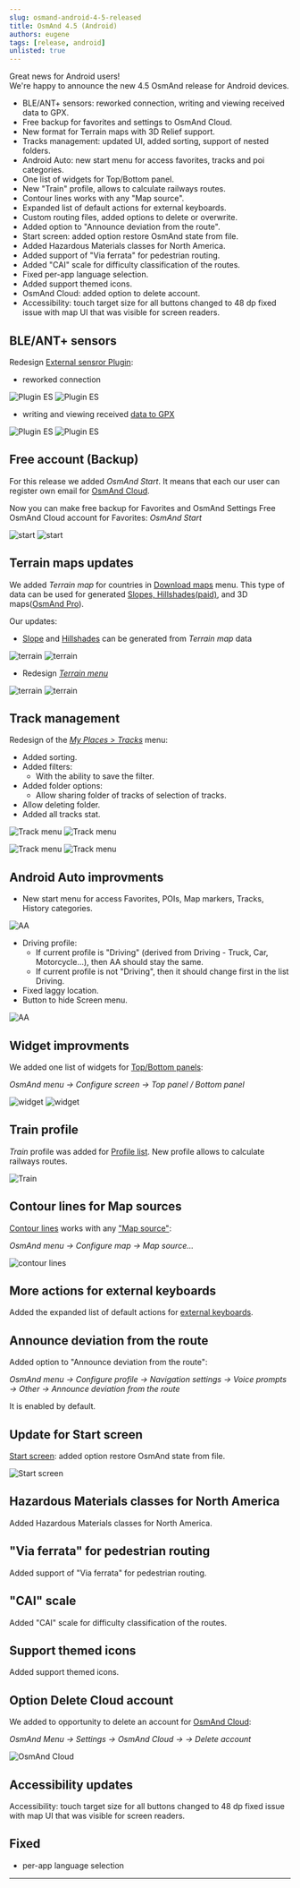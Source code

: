 ```yaml
---
slug: osmand-android-4-5-released
title: OsmAnd 4.5 (Android)
authors: eugene
tags: [release, android]
unlisted: true
---
```



Great news for Android users!  
We're happy to announce the new 4.5 OsmAnd release for Android devices. 

<!--truncate-->

* BLE/ANT+ sensors: reworked connection, writing and viewing received data to GPX.
* Free backup for favorites and settings to OsmAnd Cloud.
* New format for Terrain maps with 3D Relief support.
* Tracks management: updated UI, added sorting, support of nested folders.
* Android Auto: new start menu for access favorites, tracks and poi categories.
* One list of widgets for Top/Bottom panel.
* New "Train" profile, allows to calculate railways routes.
* Contour lines works with any "Map source".
* Expanded list of default actions for external keyboards.
* Custom routing files, added options to delete or overwrite.
* Added option to "Announce deviation from the route".
* Start screen: added option restore OsmAnd state from file.
* Added Hazardous Materials classes for North America.
* Added support of "Via ferrata" for pedestrian routing.
* Added "CAI" scale for difficulty classification of the routes.
* Fixed per-app language selection.
* Added support themed icons.
* OsmAnd Cloud: added option to delete account.
* Accessibility: touch target size for all buttons changed to 48 dp fixed issue with map UI that was visible for screen readers.


## BLE/ANT+ sensors

Redesign [External sensror Plugin](https://osmand.net/docs/user/plugins/external-sensors):
- reworked connection

![Plugin ES](./img/external_sensors.png) ![Plugin ES](./img/external_sensors_1.png)

- writing and viewing received [data to GPX](https://osmand.net/docs/user/plugins/trip-recording#recording-settings)

![Plugin ES](./img/external_sensors_2.png) ![Plugin ES](./img/external_sensors_3.png)

## Free account (Backup)

For this release we added _OsmAnd Start_. It means that each our user can register own email for [OsmAnd Cloud](https://osmand.net/docs/user/personal/osmand-cloud).


Now you can make free backup for Favorites and OsmAnd Settings
Free OsmAnd Cloud account for Favorites: _OsmAnd Start_


![start](./img/start.png) ![start](./img/start_1.png)

## Terrain maps updates

We added _Terrain map_ for countries in [Download maps](https://osmand.net/docs/user/start-with/download-maps) menu. This type of data can be used for generated [Slopes, Hillshades(paid)](https://osmand.net/docs/user/purchases/android#free-and-paid-features), and 3D maps([OsmAnd Pro](https://osmand.net/docs/user/purchases/android#pro-features)).

Our updates:
- [Slope](https://osmand.net/docs/user/plugins/contour-lines#slope-map) and [Hillshades](https://osmand.net/docs/user/plugins/contour-lines#hillshade-map) can be generated from _Terrain map_ data

![terrain](./img/terrain.png) ![terrain](./img/terrain_0.png)

- Redesign [_Terrain menu_](https://osmand.net/docs/user/map/configure-map-menu)

![terrain](./img/terrain_1.png) ![terrain](./img/terrain_2.png)

## Track management

Redesign of the [_My Places > Tracks_](https://osmand.net/docs/user/personal/tracks) menu:
- Added sorting.
- Added filters:
    - With the ability to save the filter.
- Added folder options:
    - Allow sharing folder of tracks of selection of tracks.
- Allow deleting folder.
- Added all tracks stat.

![Track menu](./img/track_menu.png) ![Track menu](./img/track_menu_1.png)

![Track menu](./img/track_menu_2.png) ![Track menu](./img/track_menu_3.png)

## Android Auto improvments

- New start menu for access Favorites, POIs, Map markers, Tracks, History categories.

![AA](./img/android_auto.png)

- Driving profile:
   - If current profile is "Driving" (derived from Driving - Truck, Car, Motorcycle...), then AA should stay the same.
   - If current profile is not "Driving", then it should change first in the list Driving.
- Fixed laggy location.
- Button to hide Screen menu.

![AA](./img/android_auto_1.png)

## Widget improvments

We added one list of widgets for [Top/Bottom panels](https://osmand.net/docs/user/widgets/configure-screen#widget-panels):

_OsmAnd menu → Configure screen → Top panel / Bottom panel_

![widget](./img/widget.png) ![widget](./img/widget_1.png)

## Train profile

_Train_ profile was added for [Profile list](https://osmand.net/docs/user/personal/profiles). New profile allows to calculate railways routes.

![Train](./img/tr.png)

## Contour lines for Map sources

[Contour lines](https://osmand.net/docs/user/plugins/contour-lines#contour-lines-map) works with any ["Map source"](https://osmand.net/docs/user/map/configure-map-menu):

_OsmAnd menu → Configure map → Map source..._

![contour lines](./img/contour_lines.png)

## More actions for external keyboards

Added the expanded list of default actions for [external keyboards](https://osmand.net/docs/user/map/interact-with-map#external-input-device-buttons).

## Announce deviation from the route

Added option to "Announce deviation from the route":

_OsmAnd menu → Configure profile → Navigation settings → Voice prompts → Other → Announce deviation from the route_

It is enabled by default.

## Update for Start screen

[Start screen](https://osmand.net/docs/user/start-with/first-steps#how-to-download-maps): added option restore OsmAnd state from file.

![Start screen](./img/android_st.png)

## Hazardous Materials classes for North America

Added Hazardous Materials classes for North America.

## "Via ferrata" for pedestrian routing

Added support of "Via ferrata" for pedestrian routing.

##  "CAI" scale

Added "CAI" scale for difficulty classification of the routes.

## Support themed icons

Added support themed icons.

## Option Delete Cloud account

We added to opportunity to delete an account for [OsmAnd Cloud](https://osmand.net/docs/user/personal/osmand-cloud):

_OsmAnd Menu → Settings → OsmAnd Cloud →  → Delete account_

![OsmAnd Cloud](./img/delete_account.png)

## Accessibility updates

Accessibility: touch target size for all buttons changed to 48 dp fixed issue with map UI that was visible for screen readers.

## Fixed

- per-app language selection


_______________________________________________

<LinksSocial/>
<LinksTelegram/>
<AndroidStore/>